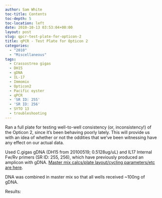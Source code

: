 ```yaml
---
author: Sam White
toc-title: Contents
toc-depth: 5
toc-location: left
date: 2010-10-13 03:53:04+00:00
layout: post
slug: qpcr-test-plate-for-opticon-2
title: qPCR - Test Plate for Opticon 2
categories:
  - "2010"
  - "Miscellaneous"
tags:
  - Crassostrea gigas
  - DH15
  - gDNA
  - IL-17
  - Immomix
  - Opticon2
  - Pacific oyster
  - qPCR
  - 'SR ID: 255'
  - 'SR ID: 256'
  - SYTO 13
  - troubleshooting
---
```


Ran a full plate for testing well-to-well consistency (or, inconsistency!) of the Opticon 2, since it's been behaving poorly lately. This will provide us with an idea of whether or not the oddities that we've been witnessing have any effect on our actual data.

Used C.gigas gDNA (DH15 from 20100519; 0.5128ug/uL) and IL17 Internal Fw/Rv primers (SR ID: 255, 256), which have previously produced an amplicon with gDNA. [Master mix calcs/plate layout/cycling parameters/etc are here](https://eagle.fish.washington.edu/Arabidopsis/Notebook%20Workup%20Files/20101012-01.jpg).

DNA was combined in master mix so that all wells received ~100ng of gDNA.

Results:
